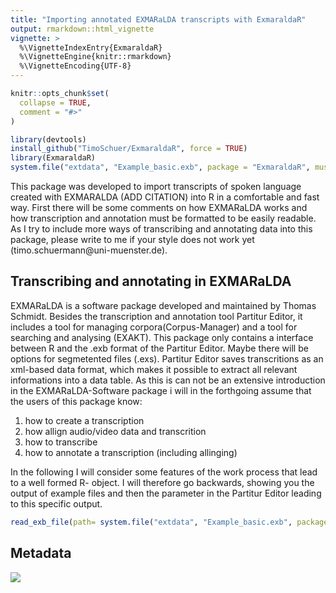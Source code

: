 ```yaml
---
title: "Importing annotated EXMARaLDA transcripts with ExmaraldaR"
output: rmarkdown::html_vignette
vignette: >
  %\VignetteIndexEntry{ExmaraldaR}
  %\VignetteEngine{knitr::rmarkdown}
  %\VignetteEncoding{UTF-8}
---
```


```r
knitr::opts_chunk$set(
  collapse = TRUE,
  comment = "#>"
)
```

```r
library(devtools)
install_github("TimoSchuer/ExmaraldaR", force = TRUE)
library(ExmaraldaR)
system.file("extdata", "Example_basic.exb", package = "ExmaraldaR", mustWork = TRUE)
```
This package was developed to import transcripts of spoken language created with EXMARALDA (ADD CITATION) into R in a comfortable and fast way. First there will be some comments on how EXMARaLDA works and how transcription and annotation must be formatted to be easily readable. As I try to include more ways of transcribing and annotating data into this package, please write to me if your style does not work yet (timo.schuermann@uni-muenster.de).  

## Transcribing and annotating in EXMARaLDA

EXMARaLDA is a software package developed and maintained by Thomas Schmidt. Besides the transcription and annotation tool Partitur Editor, it includes a tool for managing corpora(Corpus-Manager) and a tool for searching and analysing (EXAKT). This package only contains a interface between R and the .exb format of the Partitur Editor. Maybe there will be options for segmetented files (.exs). Partitur Editor saves transcritions as an xml-based data format, which makes it possible to extract all relevant informations into a data table.
As this is can not be an extensive introduction in the EXMARaLDA-Software package i will in the forthgoing assume that the users of this package know:

1. how to create a transcription
2. how allign audio/video data and transcrition
3. how to transcribe 
4. how to annotate a transcription (including allinging)

In the following I will consider some features of the work process that lead to a well formed R- object. I will therefore go backwards, showing you the output of example files and then the parameter in the Partitur Editor leading to this specific output.

```r
read_exb_file(path= system.file("extdata", "Example_basic.exb", package = "ExmaraldaR", mustWork = TRUE), readAnn = FALSE, addMetaData = TRUE)
```



## Metadata

![](C:\Users\Admin\sciebo\R\Kookkurrenz\Paket\metadata.png)
